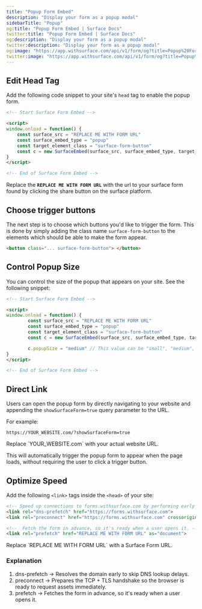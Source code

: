 ```yaml
---
title: "Popup Form Embed"
description: "Display your form as a popup modal"
sidebarTitle: "Popup"
og:title: "Popup Form Embed | Surface Docs"
twitter:title: "Popup Form Embed | Surface Docs"
og:description: "Display your form as a popup modal"
twitter:description: "Display your form as a popup modal"
og:image: "https://app.withsurface.com/api/v1/form/og?title=Popup%20Form%20Embed"
twitter:image: "https://app.withsurface.com/api/v1/form/og?title=Popup%20Form%20Embed"
---
```



<SurfaceTagWarning />

## Edit Head Tag

Add the following code snippet to your site's `head` tag to enable the popup form.

```html
<!-- Start Surface Form Embed -->

<script>
window.onload = function() {
    const surface_src = "REPLACE ME WITH FORM URL"
    const surface_embed_type = "popup"
    const target_element_class = "surface-form-button"
    const c = new SurfaceEmbed(surface_src, surface_embed_type, target_element_class)
}
</script>

<!-- End of Surface Form Embed -->
```

Replace the **`REPLACE ME WITH FORM URL`** with the url to your surface form found by clicking the share button on the surface platform.

## Choose trigger buttons

The next step is to choose which buttons you'd like to trigger the form. This is done by simply adding the class name `surface-form-button` to the elements which should be able to make the form appear.

```html
<button class="... surface-form-button"> </button>
```

## Control Popup Size

You can control the size of the popup that appears on your site. See the following snippet:

```html
<!-- Start Surface Form Embed -->

<script>
window.onload = function() {
        const surface_src = "REPLACE ME WITH FORM URL"
        const surface_embed_type = "popup"
        const target_element_class = "surface-form-button"
        const c = new SurfaceEmbed(surface_src, surface_embed_type, target_element_class)

        c.popupSize = "medium" // This value can be "small", "medium", or "large"
}
</script>

<!-- End of Surface Form Embed -->
```

## Direct Link

Users can open the popup form by directly navigating to your website and appending the `showSurfaceForm=true` query parameter to the URL.

For example:
```
https://YOUR_WEBSITE.com/?showSurfaceForm=true
```

<Info>
Replace `YOUR_WEBSITE.com` with your actual website URL.
</Info>


This will automatically trigger the popup form to appear when the page loads, without requiring the user to click a trigger button.

## Optimize Speed

Add the following `<link>` tags inside the `<head>` of your site:

```html
<!-- Speed up connections to forms.withsurface.com by performing early DNS resolution and TCP handshake -->
<link rel="dns-prefetch" href="https://forms.withsurface.com">
<link rel="preconnect" href="https://forms.withsurface.com" crossorigin>

<!--  Fetch the form in advance, so it's ready when a user opens it. -->
<link rel="prefetch" href="REPLACE ME WITH FORM URL" as="document">
```

<Info>
Replace `REPLACE ME WITH FORM URL` with a Surface Form URL.
</Info>

### Explanation

1. dns-prefetch → Resolves the domain early to skip DNS lookup delays.
2. preconnect → Prepares the TCP + TLS handshake so the browser is ready to request assets immediately.
3. prefetch → Fetches the form in advance, so it's ready when a user opens it.
